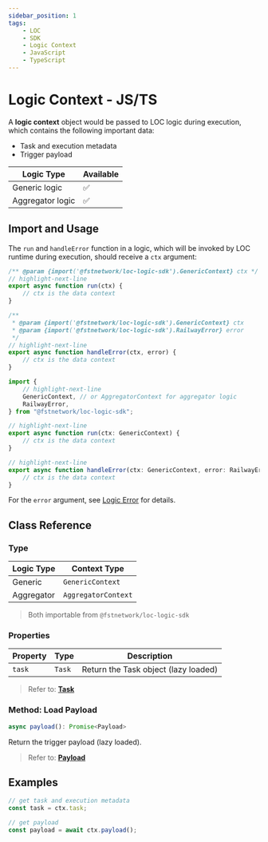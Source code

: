 ```yaml
---
sidebar_position: 1
tags:
    - LOC
    - SDK
    - Logic Context
    - JavaScript
    - TypeScript
---
```


# Logic Context - JS/TS

A **logic context** object would be passed to LOC logic during execution, which contains the following important data:

-   Task and execution metadata
-   Trigger payload

| Logic Type       | Available |
| ---------------- | --------- |
| Generic logic    | ✅        |
| Aggregator logic | ✅        |

## Import and Usage

The `run` and `handleError` function in a logic, which will be invoked by LOC runtime during execution, should receive a `ctx` argument:


<Tabs>
  <TabItem value="js" label="JavaScript" default>

```javascript showLineNumbers
/** @param {import('@fstnetwork/loc-logic-sdk').GenericContext} ctx */
// highlight-next-line
export async function run(ctx) {
    // ctx is the data context
}

/**
 * @param {import('@fstnetwork/loc-logic-sdk').GenericContext} ctx
 * @param {import('@fstnetwork/loc-logic-sdk').RailwayError} error
 */
// highlight-next-line
export async function handleError(ctx, error) {
    // ctx is the data context
}
```

  </TabItem>
  <TabItem value="ts" label="TypeScript">

```typescript showLineNumbers
import {
    // highlight-next-line
    GenericContext, // or AggregatorContext for aggregator logic
    RailwayError,
} from "@fstnetwork/loc-logic-sdk";

// highlight-next-line
export async function run(ctx: GenericContext) {
    // ctx is the data context
}

// highlight-next-line
export async function handleError(ctx: GenericContext, error: RailwayError) {
    // ctx is the data context
}
```

  </TabItem>
</Tabs>

For the `error` argument, see [Logic Error](/sdk-ts/metadata/error) for details.

## Class Reference

### Type

| Logic Type | Context Type        |
| ---------- | ------------------- |
| Generic    | `GenericContext`    |
| Aggregator | `AggregatorContext` |

> Both importable from `@fstnetwork/loc-logic-sdk`

### Properties

| Property | Type   | Description                          |
| -------- | ------ | ------------------------------------ |
| `task`   | `Task` | Return the Task object (lazy loaded) |

> Refer to: [**Task**](/sdk-ts/metadata/task)

### Method: Load Payload

```typescript
async payload(): Promise<Payload>
```

Return the trigger payload (lazy loaded).

> Refer to: [**Payload**](/sdk-ts/payload/intro)

## Examples

```typescript showLineNumbers
// get task and execution metadata
const task = ctx.task;

// get payload
const payload = await ctx.payload();
```
